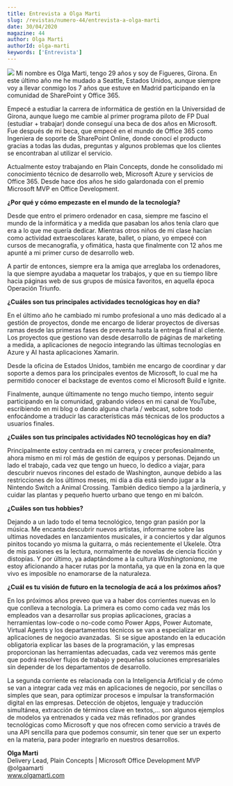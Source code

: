```yaml
---
title: Entrevista a Olga Marti
slug: /revistas/numero-44/entrevista-a-olga-marti
date: 30/04/2020
magazine: 44
author: Olga Marti
authorId: olga-marti
keywords: ['Entrevista']
---
```






![](/../images/autores/olga-marti.png#author) Mi nombre es Olga Marti, tengo 29 años y soy de Figueres, Girona. En este último año me he mudado a Seattle, Estados Unidos, aunque siempre voy a llevar conmigo los 7 años que estuve en Madrid participando en la comunidad de SharePoint y Office 365.

Empecé a estudiar la carrera de informática de gestión en la Universidad de Girona, aunque luego me cambie al primer programa piloto de FP Dual (estudiar + trabajar) donde conseguí una beca de dos años en Microsoft. Fue después de mi beca, que empecé en el mundo de Office 365 como Ingeniera de soporte de SharePoint Online, donde conocí el producto gracias a todas las dudas, preguntas y algunos problemas que los clientes se encontraban al utilizar el servicio.

Actualmente estoy trabajando en Plain Concepts, donde he consolidado mi conocimiento técnico de desarrollo web, Microsoft Azure y servicios de Office 365. Desde hace dos años he sido galardonada con el premio Microsoft MVP en Office Development.

**¿Por qué y cómo empezaste en el mundo de la tecnología?**

Desde que entro el primero ordenador en casa, siempre me fascino el mundo de la informática y a medida que pasaban los años tenía claro que era a lo que me quería dedicar. Mientras otros niños de mi clase hacían como actividad extraescolares karate, ballet, o piano, yo empecé con cursos de mecanografía, y ofimática, hasta que finalmente con 12 años me apunté a mi primer curso de desarrollo web.

A partir de entonces, siempre era la amiga que arreglaba los ordenadores, la que siempre ayudaba a maquetar los trabajos, y que en su tiempo libre hacia páginas web de sus grupos de música favoritos, en aquella época Operación Triunfo.

**¿Cuáles son tus principales actividades tecnológicas hoy en día?**

En el último año he cambiado mi rumbo profesional a uno más dedicado al a gestión de proyectos, donde me encargo de liderar proyectos de diversas ramas desde las primeras fases de preventa hasta la entrega final al cliente. Los proyectos que gestiono van desde desarrollo de páginas de marketing a medida, a aplicaciones de negocio integrando las últimas tecnologías en Azure y AI hasta aplicaciones Xamarin.

Desde la oficina de Estados Unidos, también me encargo de coordinar y dar soporte a demos para los principales eventos de Microsoft, lo cual me ha permitido conocer el backstage de eventos como el Microsoft Build e Ignite.

Finalmente, aunque últimamente no tengo mucho tiempo, intento seguir participando en la comunidad, grabando videos en mi canal de YouTube, escribiendo en mi blog o dando alguna charla / webcast, sobre todo enfocándome a traducir las características más técnicas de los productos a usuarios finales.

**¿Cuáles son tus principales actividades NO tecnológicas hoy en día?**

Principalmente estoy centrada en mi carrera, y crecer profesionalmente, ahora mismo en mi rol más de gestión de equipos y personas. Dejando un lado el trabajo, cada vez que tengo un hueco, lo dedico a viajar, para descubrir nuevos rincones del estado de Washington, aunque debido a las restricciones de los últimos meses, mi día a día está siendo jugar a la Nintendo Switch a Animal Crossing. También dedico tiempo a la jardinería, y cuidar las plantas y pequeño huerto urbano que tengo en mi balcón.

**¿Cuáles son tus hobbies?**

Dejando a un lado todo el tema tecnológico, tengo gran pasión por la música. Me encanta descubrir nuevos artistas, informarme sobre las ultimas novedades en lanzamientos musicales, ir a conciertos y dar algunos pinitos tocando yo misma la guitarra, o más recientemente el Ukelele. Otra de mis pasiones es la lectura, normalmente de novelas de ciencia ficción y distopías. Y por último, ya adaptándome a la cultura *Washingtoniana*, me estoy aficionando a hacer rutas por la montaña, ya que en la zona en la que vivo es imposible no enamorarse de la naturaleza.

**¿Cuál es tu visión de futuro en la tecnología de acá a los próximos años?**

En los próximos años preveo que va a haber dos corrientes nuevas en lo que conlleva a tecnología. La primera es como como cada vez más los empleados van a desarrollar sus propias aplicaciones, gracias a herramientas low-code o no-code como Power Apps, Power Automate, Virtual Agents y los departamentos técnicos se van a especializar en aplicaciones de negocio avanzadas.  Si se sigue apostando en la educación obligatoria explicar las bases de la programación, y las empresas proporcionan las herramientas adecuadas, cada vez veremos más gente que podrá resolver flujos de trabajo y pequeñas soluciones empresariales sin depender de los departamentos de desarrollo.

La segunda corriente es relacionada con la Inteligencia Artificial y de cómo se van a integrar cada vez más en aplicaciones de negocio, por sencillas o simples que sean, para optimizar procesos e impulsar la transformación digital en las empresas. Detección de objetos, lenguaje y traducción simultánea, extracción de términos clave en textos,… son algunos ejemplos de modelos ya entrenados y cada vez más refinados por grandes tecnológicas como Microsoft y que nos ofrecen como servicio a través de una API sencilla para que podemos consumir, sin tener que ser un experto en la materia, para poder integrarlo en nuestros desarrollos.



**Olga Marti** <br />
Delivery Lead, Plain Concepts | Microsoft Office Development MVP <br />
@olgaamarti <br />
www.olgamarti.com <br />

